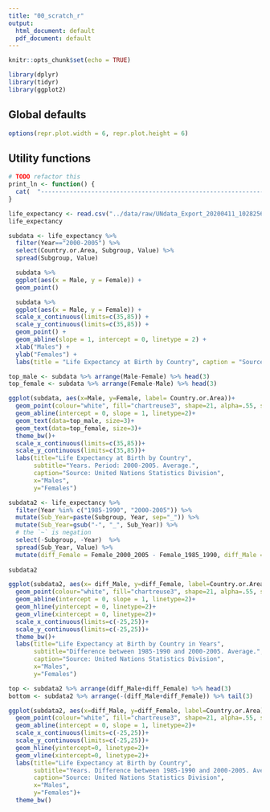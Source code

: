 ```yaml
---
title: "00_scratch_r"
output:
  html_document: default
  pdf_document: default
---
```


```r
knitr::opts_chunk$set(echo = TRUE)
```


```r
library(dplyr)
library(tidyr)
library(ggplot2)
```

## Global defaults

```r
options(repr.plot.width = 6, repr.plot.height = 6)

```


## Utility functions

```r
# TODO refactor this 
print_ln <- function() {
  cat(  "--------------------------------------------------------------------------------\n"  )
}
```


```r
life_expectancy <- read.csv("../data/raw/UNdata_Export_20200411_102825637.csv", stringsAsFactors = FALSE)
life_expectancy

```


```r

subdata <- life_expectancy %>% 
  filter(Year=="2000-2005") %>%
  select(Country.or.Area, Subgroup, Value) %>%
  spread(Subgroup, Value)

```



```r
  subdata %>%
  ggplot(aes(x = Male, y = Female)) +
  geom_point() 

```


```r
  subdata %>%
  ggplot(aes(x = Male, y = Female)) +
  scale_x_continuous(limits=c(35,85)) +
  scale_y_continuous(limits=c(35,85)) +
  geom_point() + 
  geom_abline(slope = 1, intercept = 0, linetype = 2) + 
  xlab("Males") +
  ylab("Females") +
  labs(title = "Life Expectancy at Birth by Country", caption = "Source: United Nations Statistics Division")


```


```r
top_male <- subdata %>% arrange(Male-Female) %>% head(3)
top_female <- subdata %>% arrange(Female-Male) %>% head(3)

ggplot(subdata, aes(x=Male, y=Female, label= Country.or.Area))+
  geom_point(colour="white", fill="chartreuse3", shape=21, alpha=.55, size=5)+
  geom_abline(intercept = 0, slope = 1, linetype=2)+
  geom_text(data=top_male, size=3)+
  geom_text(data=top_female, size=3)+
  theme_bw()+
  scale_x_continuous(limits=c(35,85))+
  scale_y_continuous(limits=c(35,85))+
  labs(title="Life Expectancy at Birth by Country",
       subtitle="Years. Period: 2000-2005. Average.",
       caption="Source: United Nations Statistics Division",
       x="Males",
       y="Females")

```


```r
subdata2 <- life_expectancy %>% 
  filter(Year %in% c("1985-1990", "2000-2005")) %>% 
  mutate(Sub_Year=paste(Subgroup, Year, sep="_")) %>% 
  mutate(Sub_Year=gsub("-", "_", Sub_Year)) %>% 
  # the `~` is negation
  select(-Subgroup, -Year)  %>%
  spread(Sub_Year, Value) %>%
  mutate(diff_Female = Female_2000_2005 - Female_1985_1990, diff_Male = Male_2000_2005 - Male_1985_1990 )
  
subdata2

```


```r
ggplot(subdata2, aes(x= diff_Male, y=diff_Female, label=Country.or.Area))+
  geom_point(colour="white", fill="chartreuse3", shape=21, alpha=.55, size=5)+
  geom_abline(intercept = 0, slope = 1, linetype=2)+ 
  geom_hline(yintercept = 0, linetype=2)+
  geom_vline(xintercept = 0, linetype=2)+
  scale_x_continuous(limits=c(-25,25))+
  scale_y_continuous(limits=c(-25,25))+
  theme_bw()+
  labs(title="Life Expectancy at Birth by Country in Years",
       subtitle="Difference between 1985-1990 and 2000-2005. Average.",
       caption="Source: United Nations Statistics Division",
       x="Males",
       y="Females")

```


```r

top <- subdata2 %>% arrange(diff_Male+diff_Female) %>% head(3)
bottom <- subdata2 %>% arrange(-(diff_Male+diff_Female)) %>% tail(3)

ggplot(subdata2, aes(x=diff_Male, y=diff_Female, label=Country.or.Area), guide=FALSE)+
  geom_point(colour="white", fill="chartreuse3", shape=21, alpha=.55, size=5)+
  geom_abline(intercept = 0, slope = 1, linetype=2)+
  scale_x_continuous(limits=c(-25,25))+
  scale_y_continuous(limits=c(-25,25))+
  geom_hline(yintercept=0, linetype=2)+
  geom_vline(xintercept=0, linetype=2)+
  labs(title="Life Expectancy at Birth by Country",
       subtitle="Years. Difference between 1985-1990 and 2000-2005. Average.",
       caption="Source: United Nations Statistics Division",
       x="Males",
       y="Females")+
  theme_bw()
```


```r


```


```r


```


```r


```


```r


```


```r


```


```r


```


```r


```


```r


```


```r


```


```r


```


```r


```


```r


```

